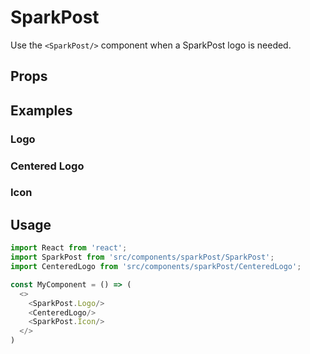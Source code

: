 
<Meta title="Misc|SparkPost Logo" component={SparkPost.Logo}/>

# SparkPost

Use the `<SparkPost/>` component when a SparkPost logo is needed.

## Props


## Examples

### Logo

<Preview>
  <Story name="logo">
    <SparkPost.Logo/>
  </Story>
</Preview>

### Centered Logo

<Preview>
  <Story name="centered">
    <CenteredLogo/>
  </Story>
</Preview>

### Icon

<Preview>
  <Story name="icon">
    <SparkPost.Icon/>
  </Story>
</Preview>

## Usage

```js
import React from 'react';
import SparkPost from 'src/components/sparkPost/SparkPost';
import CenteredLogo from 'src/components/sparkPost/CenteredLogo';

const MyComponent = () => (
  <>
    <SparkPost.Logo/>
    <CenteredLogo/>
    <SparkPost.Icon/>
  </>
)

```
